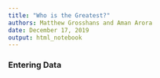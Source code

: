 ```yaml
---
title: "Who is the Greatest?"
authors: Matthew Grosshans and Aman Arora
date: December 17, 2019
output: html_notebook
---
```


### Entering Data

```r


```